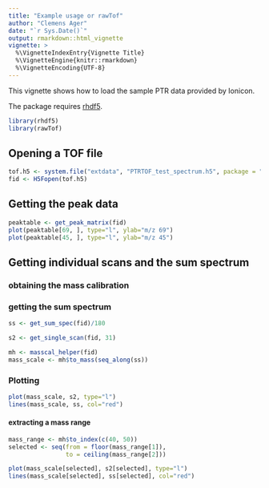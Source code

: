 ```yaml
---
title: "Example usage or rawTof"
author: "Clemens Ager"
date: "`r Sys.Date()`"
output: rmarkdown::html_vignette
vignette: >
  %\VignetteIndexEntry{Vignette Title}
  %\VignetteEngine{knitr::rmarkdown}
  %\VignetteEncoding{UTF-8}
---
```


This vignette shows how to load the sample PTR data provided by
Ionicon.

The package requires [rhdf5](https://bioconductor.org/packages/release/bioc/html/rhdf5.html).
```r
library(rhdf5)
library(rawTof)
```

## Opening a TOF file

```r
tof.h5 <- system.file("extdata", "PTRTOF_test_spectrum.h5", package = "rawTof")
fid <- H5Fopen(tof.h5)
```

## Getting the peak data

```r
peaktable <- get_peak_matrix(fid)
plot(peaktable[69, ], type="l", ylab="m/z 69")
plot(peaktable[45, ], type="l", ylab="m/z 45")
```


## Getting individual scans and the sum spectrum


### obtaining the mass calibration

### getting the sum spectrum
```r
ss <- get_sum_spec(fid)/180
```

```r
s2 <- get_single_scan(fid, 31)
```

```r
mh <- masscal_helper(fid)
mass_scale <- mh$to_mass(seq_along(ss))
```

### Plotting

```r
plot(mass_scale, s2, type="l")
lines(mass_scale, ss, col="red")
```

#### extracting a mass range
```r
mass_range <- mh$to_index(c(40, 50))
selected <- seq(from = floor(mass_range[1]),
                to = ceiling(mass_range[2]))

plot(mass_scale[selected], s2[selected], type="l")
lines(mass_scale[selected], ss[selected], col="red")
```

